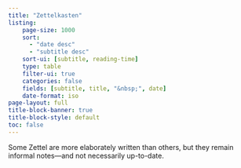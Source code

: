 ```yaml
---
title: "Zettelkasten"
listing:
    page-size: 1000
    sort: 
      - "date desc"
      - "subtitle desc"
    sort-ui: [subtitle, reading-time]
    type: table
    filter-ui: true
    categories: false
    fields: [subtitle, title, "&nbsp;", date]
    date-format: iso
page-layout: full
title-block-banner: true
title-block-style: default
toc: false
---
```

Some Zettel are more elaborately written than others, but they remain informal notes—and not necessarily up-to-date.
